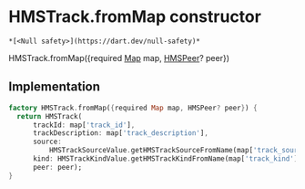 # HMSTrack.fromMap constructor

    *[<Null safety>](https://dart.dev/null-safety)*

HMSTrack.fromMap({required [Map](https://api.flutter.dev/flutter/dart-core/Map-class.html) map, [HMSPeer](../../hmssdk_flutter/HMSPeer-class)? peer})

## Implementation

```dart
factory HMSTrack.fromMap({required Map map, HMSPeer? peer}) {
  return HMSTrack(
      trackId: map['track_id'],
      trackDescription: map['track_description'],
      source:
          HMSTrackSourceValue.getHMSTrackSourceFromName(map['track_source']),
      kind: HMSTrackKindValue.getHMSTrackKindFromName(map['track_kind']),
      peer: peer);
}
```
